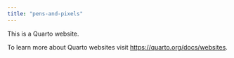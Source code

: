 ```yaml
---
title: "pens-and-pixels"
---
```


This is a Quarto website.

To learn more about Quarto websites visit <https://quarto.org/docs/websites>.
